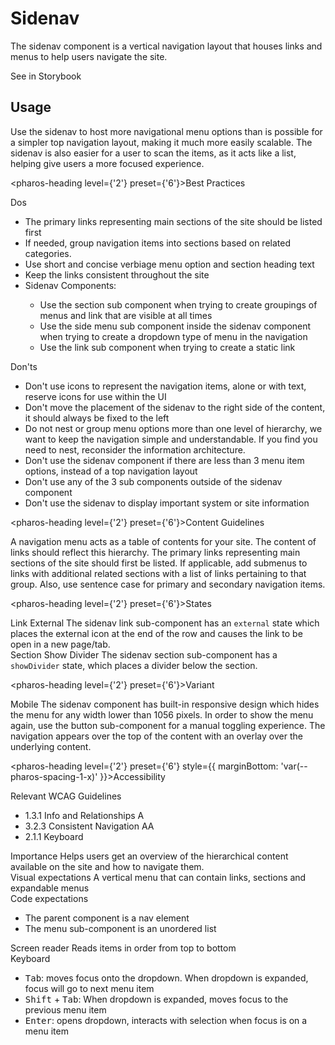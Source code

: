 # Sidenav

<div style={{ marginBottom: 'var(--pharos-spacing-5-x)' }}>
  <p style={{ fontSize: 'var(--pharos-type-scale-6)', lineHeight: '2rem' }}>
    The sidenav component is a vertical navigation layout that houses links and menus to help users
    navigate the site.
  </p>
  <pharos-link href="#" target="_blank">
    See in Storybook
  </pharos-link>
</div>

## Usage

<div style={{ marginBottom: 'var(--pharos-spacing-3-x)' }}>
  <p>
    Use the sidenav to host more navigational menu options than is possible for a simpler top
    navigation layout, making it much more easily scalable. The sidenav is also easier for a user to
    scan the items, as it acts like a list, helping give users a more focused experience.
  </p>
</div>

<pharos-heading level={'2'} preset={'6'}>Best Practices</pharos-heading>

<div style={{ marginBottom: 'var(--pharos-spacing-5-x)' }}>
  <div style={{ marginBottom: 'var(--pharos-spacing-3-x)' }}>
    <pharos-heading level={'3'} preset={'2'}>
      Dos
    </pharos-heading>
    <ul>
      <li>The primary links representing main sections of the site should be listed first</li>
      <li>If needed, group navigation items into sections based on related categories.</li>
      <li>Use short and concise verbiage menu option and section heading text</li>
      <li>Keep the links consistent throughout the site</li>
      <li>Sidenav Components:</li>
      <ul>
        <li>
          Use the section sub component when trying to create groupings of menus and link that are
          visible at all times
        </li>
        <li>
          Use the side menu sub component inside the sidenav component when trying to create a
          dropdown type of menu in the navigation
        </li>
        <li>Use the link sub component when trying to create a static link</li>
      </ul>
    </ul>
  </div>
  <div>
    <pharos-heading level={'3'} preset={'2'}>
      Don'ts
    </pharos-heading>
    <ul>
      <li>
        Don't use icons to represent the navigation items, alone or with text, reserve icons for use
        within the UI
      </li>
      <li>
        Don't move the placement of the sidenav to the right side of the content, it should always
        be fixed to the left
      </li>
      <li>
        Do not nest or group menu options more than one level of hierarchy, we want to keep the
        navigation simple and understandable. If you find you need to nest, reconsider the
        information architecture.
      </li>
      <li>
        Don't use the sidenav component if there are less than 3 menu item options, instead of a top
        navigation layout
      </li>
      <li>Don't use any of the 3 sub components outside of the sidenav component</li>
      <li>Don't use the sidenav to display important system or site information</li>
    </ul>
  </div>
</div>

<pharos-heading level={'2'} preset={'6'}>Content Guidelines</pharos-heading>

<div style={{ marginBottom: 'var(--pharos-spacing-5-x)' }}>
  <div style={{ marginBottom: 'var(--pharos-spacing-3-x)' }}>
    A navigation menu acts as a table of contents for your site. The content of links should reflect
    this hierarchy. The primary links representing main sections of the site should first be listed.
    If applicable, add submenus to links with additional related sections with a list of links
    pertaining to that group. Also, use sentence case for primary and secondary navigation items.
  </div>
</div>

<pharos-heading level={'2'} preset={'6'}>States</pharos-heading>

<div style={{ marginBottom: 'var(--pharos-spacing-5-x)' }}>
  <div style={{ marginBottom: 'var(--pharos-spacing-3-x)' }}>
    <pharos-heading level={'3'} preset={'4'}>
      Link
    </pharos-heading>
    <pharos-heading level={'4'} preset={'1--bold'}>
      External
    </pharos-heading>
    The sidenav link sub-component has an <code>external</code> state which places the external icon
    at the end of the row and causes the link to be open in a new page/tab.
  </div>
  <div style={{ marginBottom: 'var(--pharos-spacing-3-x)' }}>
    <pharos-heading level={'3'} preset={'4'}>
      Section
    </pharos-heading>
    <pharos-heading level={'4'} preset={'1--bold'}>
      Show Divider
    </pharos-heading>
    The sidenav section sub-component has a <code>showDivider</code> state, which places a divider
    below the section.
  </div>
</div>

<pharos-heading level={'2'} preset={'6'}>Variant</pharos-heading>

<div style={{ marginBottom: 'var(--pharos-spacing-5-x)' }}>
  <div style={{ marginBottom: 'var(--pharos-spacing-3-x)' }}>
    <pharos-heading level={'3'} preset={'4'}>
      Mobile
    </pharos-heading>
    The sidenav component has built-in responsive design which hides the menu for any width lower than
    1056 pixels. In order to show the menu again, use the button sub-component for a manual toggling
    experience. The navigation appears over the top of the content with an overlay over the underlying
    content.
  </div>
</div>

<pharos-heading level={'2'} preset={'6'} style={{ marginBottom: 'var(--pharos-spacing-1-x)' }}>Accessibility</pharos-heading>

<div style={{ marginBottom: 'var(--pharos-spacing-5-x)' }}>
  <div style={{ marginBottom: 'var(--pharos-spacing-3-x)' }}>
    <pharos-heading level={'3'} preset={'2'}>
      Relevant WCAG Guidelines
    </pharos-heading>
    <ul style={{ marginBottom: 'var(--pharos-spacing-1-x)' }}>
      <li>
        <pharos-link href="https://www.w3.org/WAI/WCAG21/Understanding/info-and-relationships.html">
          1.3.1 Info and Relationships A
        </pharos-link>
      </li>
      <li>
        <pharos-link href="https://www.w3.org/WAI/WCAG21/Understanding/consistent-navigation">
          3.2.3 Consistent Navigation AA
        </pharos-link>
      </li>
      <li>
        <pharos-link href="https://www.w3.org/WAI/WCAG21/Understanding/keyboard">
          2.1.1 Keyboard
        </pharos-link>
      </li>
    </ul>
  </div>
  <div style={{ marginBottom: 'var(--pharos-spacing-3-x)' }}>
    <pharos-heading level={'3'} preset={'2'}>
      Importance
    </pharos-heading>
    Helps users get an overview of the hierarchical content available on the site and how to navigate
    them.
  </div>
  <div style={{ marginBottom: 'var(--pharos-spacing-3-x)' }}>
    <pharos-heading level={'3'} preset={'2'}>
      Visual expectations
    </pharos-heading>
    A vertical menu that can contain links, sections and expandable menus
  </div>
  <div style={{ marginBottom: 'var(--pharos-spacing-3-x)' }}>
    <pharos-heading level={'3'} preset={'2'}>
      Code expectations
    </pharos-heading>
    <ul>
      <li>The parent component is a nav element</li>
      <li>The menu sub-component is an unordered list</li>
    </ul>
  </div>
  <div style={{ marginBottom: 'var(--pharos-spacing-3-x)' }}>
    <pharos-heading level={'3'} preset={'2'}>
      Screen reader
    </pharos-heading>
    Reads items in order from top to bottom
  </div>
  <div style={{ marginBottom: 'var(--pharos-spacing-3-x)' }}>
    <pharos-heading level={'3'} preset={'2'}>
      Keyboard
    </pharos-heading>
    <ul>
      <li>
        <kbd>Tab</kbd>: moves focus onto the dropdown. When dropdown is expanded, focus will go to
        next menu item
      </li>
      <li>
        <kbd>Shift</kbd> + <kbd>Tab</kbd>: When dropdown is expanded, moves focus to the previous
        menu item
      </li>
      <li>
        <kbd>Enter</kbd>: opens dropdown, interacts with selection when focus is on a menu item
      </li>
    </ul>
  </div>
</div>
